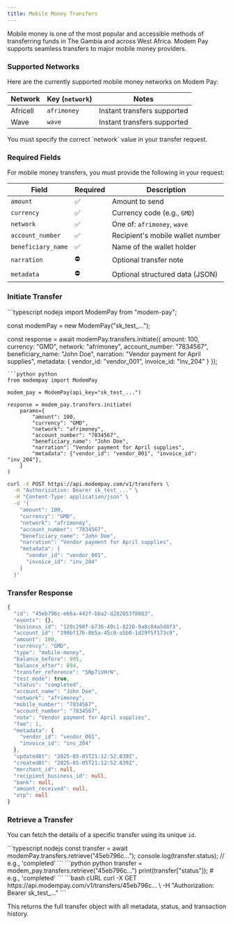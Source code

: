 ```yaml
---
title: Mobile Money Transfers
---
```


Mobile money is one of the most popular and accessible methods of transferring funds in The Gambia and across West Africa. Modem Pay supports seamless transfers to major mobile money providers.


### Supported Networks

Here are the currently supported mobile money networks on Modem Pay:

| Network     | Key (`network`) | Notes                        |
|-------------|------------------|------------------------------|
| Africell    | `afrimoney`      | Instant transfers supported  |
| Wave        | `wave`           | Instant transfers supported  |

<Note>
You must specify the correct `network` value in your transfer request.
</Note>

### Required Fields

For mobile money transfers, you must provide the following in your request:

| Field              | Required | Description                             |
|--------------------|----------|-----------------------------------------|
| `amount`           | ✅       | Amount to send |
| `currency`         | ✅       | Currency code (e.g., `GMD`)             |
| `network`          | ✅       | One of: `afrimoney`, `wave`   |
| `account_number`   | ✅       | Recipient's mobile wallet number        |
| `beneficiary_name` | ✅       | Name of the wallet holder               |
| `narration`        | ⛔       | Optional transfer note                  |
| `metadata`         | ⛔       | Optional structured data (JSON)         |


### Initiate Transfer

<CodeGroup>
```typescript nodejs
import ModemPay from "modem-pay";

const modemPay = new ModemPay("sk_test_...");

const response = await modemPay.transfers.initiate({
  amount: 100,
  currency: "GMD",
  network: "afrimoney",
  account_number: "7834567",
  beneficiary_name: "John Doe",
  narration: "Vendor payment for April supplies",
  metadata: {
    vendor_id: "vendor_001",
    invoice_id: "inv_204"
  }
});
```
```python python
from modempay import ModemPay

modem_pay = ModemPay(api_key="sk_test_...")

response = modem_pay.transfers.initiate(
    params={
        "amount": 100,
        "currency": "GMD",
        "network": "afrimoney",
        "account_number": "7834567",
        "beneficiary_name": "John Doe",
        "narration": "Vendor payment for April supplies",
        "metadata": {"vendor_id": "vendor_001", "invoice_id": "inv_204"},
    }
)
```
```bash cURL
curl -X POST https://api.modempay.com/v1/transfers \
  -H "Authorization: Bearer sk_test_..." \
  -H "Content-Type: application/json" \
  -d '{
    "amount": 100,
    "currency": "GMD",
    "network": "afrimoney",
    "account_number": "7834567",
    "beneficiary_name": "John Doe",
    "narration": "Vendor payment for April supplies",
    "metadata": {
      "vendor_id": "vendor_001",
      "invoice_id": "inv_204"
    }
  }'

```
</CodeGroup>

### Transfer Response

```typescript json
{
  "id": "45eb796c-e66a-442f-bba2-d282053f8883",
  "events": {},
  "business_id": "120c298f-b736-49c1-8220-8a8c84a5d8f3",
  "account_id": "199bf17b-0b5a-45c0-a5b0-1d29f5f173c9",
  "amount": 100,
  "currency": "GMD",
  "type": "mobile-money",
  "balance_before": 995,
  "balance_after": 894,
  "transfer_reference": "5Np7iVHrN",
  "test_mode": true,
  "status": "completed",
  "account_name": "John Doe",
  "network": "afrimoney",
  "mobile_number": "7834567",
  "account_number": "7834567",
  "note": "Vendor payment for April supplies",
  "fee": 1,
  "metadata": {
    "vendor_id": "vendor_001",
    "invoice_id": "inv_204"
  },
  "updatedAt": "2025-05-05T21:12:52.839Z",
  "createdAt": "2025-05-05T21:12:52.839Z",
  "merchant_id": null,
  "recipient_business_id": null,
  "bank": null,
  "amount_received": null,
  "otp": null
}
```


### Retrieve a Transfer

You can fetch the details of a specific transfer using its unique `id`.

<CodeGroup>
```typescript nodejs
const transfer = await modemPay.transfers.retrieve("45eb796c...");
console.log(transfer.status); // e.g., 'completed'
```
```python python
transfer = modem_pay.transfers.retrieve("45eb796c...")
print(transfer["status"]); # e.g., 'completed'
```
```bash cURL
curl -X GET https://api.modempay.com/v1/transfers/45eb796c... \
  -H "Authorization: Bearer sk_test_..."
```
</CodeGroup>

This returns the full transfer object with all metadata, status, and transaction history.
